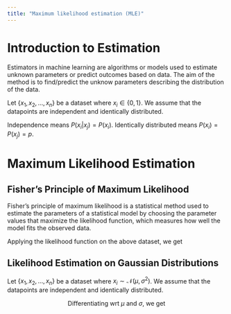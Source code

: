 ```yaml
---
title: "Maximum likelihood estimation (MLE)"
---
```


# Introduction to Estimation
Estimators in machine learning are algorithms or models used to estimate unknown parameters or predict outcomes based on data. The aim of the method is to find/predict the unknow parameters describing the distribution of the data.

Let $\{x_1, x_2, \ldots, x_n\}$ be a dataset where $x_i \in \{0,1\}$. We assume that the datapoints are independent and identically distributed.

Independence means $P(x_i|x_j) = P(x_i)$.
Identically distributed means $P(x_i)=P(x_j)=p$.

# Maximum Likelihood Estimation
## Fisher's Principle of Maximum Likelihood
Fisher's principle of maximum likelihood is a statistical method used to estimate the parameters of a statistical model by choosing the parameter values that maximize the likelihood function, which measures how well the model fits the observed data.

Applying the likelihood function on the above dataset, we get
\begin{align*}
\mathcal{L}(p;\{x_1, x_2, \ldots, x_n\}) &= P(x_1, x_2, \ldots, x_n;p)\\
&=p(x_1;p)p(x_2;p)\ldots p(x_n;p) \\
&=\prod _{i=1} ^n {p^{x_i}(1-p)^{1-x_i}}
\end{align*}
\begin{align*}
\therefore \log(\mathcal{L}(p;\{x_1, x_2, \ldots, x_n\})) &=\underset{p} {\arg \max}\log \left ( \prod _{i=1} ^n {p^{x_i}(1-p)^{1-x_i}} \right ) \\
\text{Differentiating wrt $p$, we get}\\
\therefore \hat{p}_{ML} &= \frac{1}{n}\sum _{i=1} ^n x_i
\end{align*}

## Likelihood Estimation on Gaussian Distributions
Let $\{x_1, x_2, \ldots, x_n\}$ be a dataset where $x_i \sim \mathcal{N}(\mu,\sigma^2)$. We assume that the datapoints are independent and identically distributed.

\begin{align*}
\mathcal{L}(\mu, \sigma^2;\{x_1, x_2, \ldots, x_n\}) &= f_{x_1, x_2, \ldots, x_n}(x_1, x_2, \ldots, x_n;\mu, \sigma^2) \\
&=\prod _{i=1} ^n  f_{x_i}(x_i;\mu, \sigma^2) \\
&=\prod _{i=1} ^n \left [ \frac{1}{\sqrt{2\pi}\sigma} e^{\frac{-(x_i-\mu)^2}{2\sigma^2}} \right ] \\
\therefore \log(\mathcal{L}(p;\{x_1, x_2, \ldots, x_n\})) &= \sum _{i=1} ^n \left[ \log \left (\frac{1}{\sqrt{2\pi}\sigma}  \right ) - \frac{(x_i-\mu)^2}{2\sigma^2} \right] \\
\end{align*}
$$
\text{Differentiating wrt $\mu$ and $\sigma$, we get}
$$
\begin{align*}
\hat{\mu}_{ML} &= \frac{1}{n}\sum _{i=1} ^n x_i \\
\hat{\sigma^2}_{ML} &= \frac{1}{n}\sum _{i=1} ^n (x_i-\mu)^2
\end{align*}